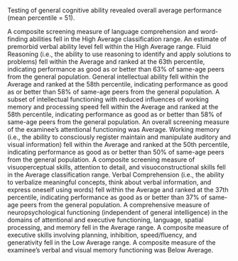 <summary>

Testing of general cognitive ability revealed overall average performance (mean percentile = 51).

</summary>
A composite screening measure of language comprehension and word-finding abilities fell in the High Average classification range.
An estimate of premorbid verbal ability level fell within the High Average range.
Fluid Reasoning (i.e., the ability to use reasoning to identify and apply solutions to problems) fell within the Average and ranked at the 63th percentile, indicating performance as good as or better than 63% of same-age peers from the general population.
General intellectual ability fell within the Average and ranked at the 58th percentile, indicating performance as good as or better than 58% of same-age peers from the general population.
A subset of intellectual functioning with reduced influences of working memory and processing speed fell within the Average and ranked at the 58th percentile, indicating performance as good as or better than 58% of same-age peers from the general population.
An overall screening measure of the examinee's attentional functioning was Average.
Working memory (i.e., the ability to consciously register maintain and manipulate auditory and visual information) fell within the Average and ranked at the 50th percentile, indicating performance as good as or better than 50% of same-age peers from the general population.
A composite screening measure of visuoperceptual skills, attention to detail, and visuoconstructional skills fell in the Average classification range.
Verbal Comprehension (i.e., the ability to verbalize meaningful concepts, think about verbal information, and express oneself using words) fell within the Average and ranked at the 37th percentile, indicating performance as good as or better than 37% of same-age peers from the general population.
A comprehensive measure of neuropsychological functioning (independent of general intelligence) in the domains of attentional and executive functioning, language, spatial processing, and memory fell in the Average range.
A composite measure of executive skills involving planning, inhibition, speed/fluency, and generativity fell in the Low Average range.
A composite measure of the examinee's verbal and visual memory functioning was Below Average.
